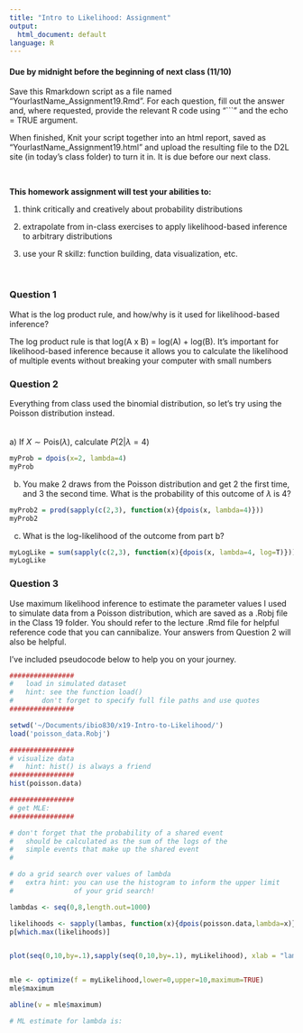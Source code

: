 ```yaml
---
title: "Intro to Likelihood: Assignment"
output:
  html_document: default
language: R
---
```


<!-- To render the assignment in Rmarkdown, enter the command below in the R console -->
<!-- rmarkdown::render("Class_19_Assignment.Rmd") -->

#### Due by midnight before the beginning of next class (11/10)

Save this Rmarkdown script as a file named “YourlastName_Assignment19.Rmd”. 
For each question, fill out the answer and, where requested, 
provide the relevant R code using "```" and the echo = TRUE argument.

When finished, Knit your script together into an html report, 
saved as “YourlastName_Assignment19.html” and upload the 
resulting file to the D2L site (in today’s class folder) to turn it in. 
It is due before our next class.

\

**This homework assignment will test your abilities to:**

1. think critically and creatively about probability distributions

2. extrapolate from in-class exercises to apply likelihood-based inference to arbitrary distributions

3. use your R skillz: function building, data visualization, etc.

\

### Question 1

What is the log product rule, and how/why is it used for likelihood-based inference?

The log product rule is that log(A x B) = log(A) + log(B). 
It's important for likelihood-based inference because it allows you to calculate the likelihood of multiple events without breaking your computer with small numbers


### Question 2

Everything from class used the binomial distribution, so let's try using the Poisson distribution instead.
\
\
\
a) If $X \sim \text{Pois}(\lambda)$, calculate $P(2 | \lambda=4)$
\
```r
myProb = dpois(x=2, lambda=4)
myProb
```

b) You make 2 draws from the Poisson distribution and get 2 the first time, and 3 the second time. What is the probability of this outcome of $\lambda$ is 4?

```r
myProb2 = prod(sapply(c(2,3), function(x){dpois(x, lambda=4)}))
myProb2
```

c) What is the log-likelihood of the outcome from part b?
```r
myLogLike = sum(sapply(c(2,3), function(x){dpois(x, lambda=4, log=T)}))
myLogLike
```



### Question 3

Use maximum likelihood inference to estimate 
the parameter values I used to simulate data from a Poisson distribution, 
which are saved as a .Robj file in the Class 19 folder.
You should refer to the lecture .Rmd file for helpful reference 
code that you can cannibalize.
Your answers from Question 2 will also be helpful.

I've included pseudocode below to help you on your journey.

```r
################
#	load in simulated dataset 
#	hint: see the function load()
#		don't forget to specify full file paths and use quotes
################

setwd('~/Documents/ibio830/x19-Intro-to-Likelihood/')
load('poisson_data.Robj')

################
# visualize data
#	hint: hist() is always a friend
################
hist(poisson.data)

################
# get MLE:
################

# don't forget that the probability of a shared event 
#	should be calculated as the sum of the logs of the 
#	simple events that make up the shared event
#

# do a grid search over values of lambda
#	extra hint: you can use the histogram to inform the upper limit 
#				of your grid search!

lambdas <- seq(0,8,length.out=1000)

likelihoods <- sapply(lambas, function(x){dpois(poisson.data,lambda=x)})
p[which.max(likelihoods)]


plot(seq(0,10,by=.1),sapply(seq(0,10,by=.1), myLikelihood), xlab = "lambda",bty="n", ylab = "log likelihood")


mle <- optimize(f = myLikelihood,lower=0,upper=10,maximum=TRUE)
mle$maximum

abline(v = mle$maximum)

# ML estimate for lambda is:

```